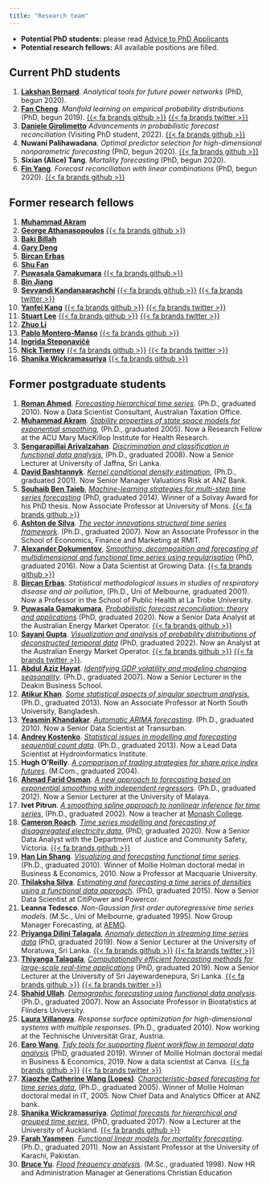 ```yaml
---
title: "Research team"
---
```


  * **Potential PhD students:** please read [Advice to PhD Applicants](/hyndsight/phdapplicants/)
  * **Potential research fellows:** All available positions are filled.

## Current PhD students

  1. **[Lakshan Bernard](https://acems.org.au/our-people/lakshan-bernard)**. *Analytical tools for future power networks* (PhD, begun 2020).
  1. **[Fan Cheng](https://fancheng.me/)**. *Manifold learning on empirical probability distributions* (PhD, begun 2019). [{{< fa brands github >}}](https://github.com/ffancheng) [{{< fa brands twitter >}}](https://twitter.com/fanchengfc)
  1. [**Daniele Girolimetto**](https://danigiro.github.io) *Advancements in probabilistic forecast reconciliation* (Visiting PhD student, 2022). [{{< fa brands github >}}](https://github.com/daniGiro)
  1. **Nuwani Palihawadana**. *Optimal predictor selection for high-dimensional nonparametric forecasting* (PhD, begun 2020).  [{{< fa brands github >}}](https://github.com/nuwani-palihawadana)
  1. **Sixian (Alice) Tang**. *Mortality forecasting* (PhD, begun 2020).
  1. **[Fin Yang](https://yangzhuoranyang.com/)**. *Forecast reconciliation with linear combinations* (PhD, begun 2020). [{{< fa brands github >}}](https://github.com/finyang/)

## Former research fellows

  1. **[Muhammad Akram](https://www.acu.edu.au/research-and-enterprise/our-research-institutes/mary-mackillop-institute-for-health-research/our-people/muhammad-akram)**
  1. **[George Athanasopoulos](https://research.monash.edu/en/persons/george-athanasopoulos)** [{{< fa brands github >}}](https://github.com/georgeAthana)
  1. **[Baki Billah](https://research.monash.edu/en/persons/md-billah)**
  1. **[Gary Deng](https://www.linkedin.com/in/gary-minfeng-deng)**
  1. **[Bircan Erbas](https://scholars.latrobe.edu.au/display/berbas)**
  1. **[Shu Fan](http://users.monash.edu.au/~shufan/)**
  1. **[Puwasala Gamakumara](https://puwasala.netlify.app/)** [{{< fa brands github >}}](https://github.com/PuwasalaG)
  1. **[Bin Jiang](https://www.linkedin.com/in/bin-jiang-44918b28/)**
  1. **[Sevvandi Kandanaarachchi](https://sevvandi.netlify.com/)** [{{< fa brands github >}}](https://github.com/sevvandi) [{{< fa brands twitter >}}](https://twitter.com/sevvandik)
  1. **[Yanfei Kang](http://yanfei.site)** [{{< fa brands github >}}](https://github.com/ykang) [{{< fa brands twitter >}}](https://twitter.com/yanfeikang)
  1. **[Stuart Lee](https://stuartlee.org/)** [{{< fa brands github >}}](https://github.com/sa-lee/) [{{< fa brands twitter >}}](https://twitter.com/_StuartLee)
  1. **[Zhuo Li](https://sites.google.com/view/zhuo-li/home)**
  1. **[Pablo Montero-Manso](https://www.sydney.edu.au/business/about/our-people/academic-staff/pablo-monteromanso.html)** [{{< fa brands github >}}](https://github.com/pmontman)
  1. **[Ingrida Steponavičė](http://users.monash.edu/~ingridas/)**
  1. **[Nick Tierney](https://www.njtierney.com/)** [{{< fa brands github >}}](https://github.com/njtierney) [{{< fa brands twitter >}}](https://twitter.com/nj_tierney)
  1. **[Shanika Wickramasuriya](https://unidirectory.auckland.ac.nz/people/profile/s-wickramasuriya)** [{{< fa brands github >}}](https://github.com/ShanikaLW)

## Former postgraduate students

  1. **[Roman Ahmed](https://www.linkedin.com/in/romanahmed)**. [*Forecasting hierarchical time series*](https://bridges.monash.edu/articles/thesis/Forecasting_hierarchical_time_series/14956233). (Ph.D., graduated 2010). Now a Data Scientist Consultant, Australian Taxation Office.
  1. **[Muhammad Akram](https://www.acu.edu.au/research-and-enterprise/our-research-institutes/mary-mackillop-institute-for-health-research/our-people/muhammad-akram)**. [*Stability properties of state space models for exponential smoothing*](https://bridges.monash.edu/articles/thesis/Stability_properties_of_state_space_models_for_exponential_smoothing/14873391), (Ph.D., graduated 2005). Now a Research Fellow at the ACU Mary MacKillop Institute for Health Research.
  1. **[Sengarapillai Arivalzahan](https://scholar.google.com/citations?user=jOoVou0AAAAJ)**. [*Discrimination and classification in functional data analysis*](https://bridges.monash.edu/articles/thesis/Discrimination_and_classification_in_functional_data_analysis/14971401), (Ph.D., graduated 2008). Now a Senior Lecturer at University of Jaffna, Sri Lanka.
  1. **[David Bashtannyk](https://www.linkedin.com/in/david-bashtannyk-53b30796)**. [*Kernel conditional density estimation*](https://bridges.monash.edu/articles/thesis/Kernel_conditional_density_estimation/14873652), (Ph.D., graduated 2001). Now Senior Manager  Valuations Risk at ANZ Bank.
  1. **[Souhaib Ben Taieb](http://souhaib-bentaieb.com/)**, *[Machine-learning strategies for multi-step time series forecasting](https://souhaib-bentaieb.com/papers/2014_phd.pdf)* (PhD, graduated 2014). Winner of a Solvay Award for his PhD thesis. Now Associate Professor at University of Mons. [{{< fa brands github >}}](https://github.com/bsouhaib/)
  1. **[Ashton de Silva](http://www.rmit.edu.au/contact/staff-contacts/academic-staff/d/de-silva-dr-ashton)**. [*The vector innovations structural time series framework*](https://bridges.monash.edu/articles/thesis/The_vector_innovations_structural_time_series_framework/14874258). (Ph.D., graduated 2007). Now an Associate Professor in the School of Economics, Finance and Marketing at RMIT.
  1. **[Alexander Dokumentov](https://www.linkedin.com/in/dokumentov/)**, *[Smoothing, decomposition and forecasting of multidimensional and functional time series using regularisation](https://bridges.monash.edu/articles/thesis/Smoothing_decomposition_and_forecasting_of_multidimensional_and_functional_time_series_using_regularisation/4713580)* (PhD, graduated 2016). Now a Data Scientist at Growing Data. [{{< fa brands github >}}](https://github.com/dokal01/)
  1. **[Bircan Erbas](https://scholars.latrobe.edu.au/display/berbas)**. *Statistical methodological issues in studies of respiratory disease and air pollution*, (Ph.D., Uni of Melbourne, graduated 2001). Now a Professor in the School of Public Health at La Trobe University.
  1. **[Puwasala Gamakumara](https://puwasala.netlify.app/)**, [*Probabilistic forecast reconciliation: theory and applications*](https://bridges.monash.edu/articles/thesis/Probabilistic_Forecast_Reconciliation_Theory_and_Applications/11869533) (PhD, graduated 2020).  Now a Senior Data Analyst at the Australian Energy Market Operator. [{{< fa brands github >}}](https://github.com/PuwasalaG)
  1. **[Sayani Gupta](https://sayani.netlify.com/)**. [*Visualization and analysis of probability distributions of deconstructed temporal data*](https://bridges.monash.edu/articles/thesis/Visualization_and_analysis_of_probability_distributions_of_large_temporal_data/19304453) (PhD, graduated 2022). Now an Analyst at the Australian Energy Market Operator. [{{< fa brands github >}}](https://github.com/Sayani07) [{{< fa brands twitter >}}](https://twitter.com/SayaniGupta07).
  1. **[Abdul Aziz Hayat](http://www.deakin.edu.au/about-deakin/people/abdul-hayat-muhammad)**. *[Identifying GDP volatility and modeling changing seasonality](https://bridges.monash.edu/articles/thesis/Identifying_GDP_volatility_and_modeling_changing_seasonality/14835549)*. (Ph.D., graduated 2007). Now a Senior Lecturer in the Deakin Business School.
  1. **[Atikur Khan](https://atikurkhan.net/)**. [*Some statistical aspects of singular spectrum analysis.*](https://bridges.monash.edu/articles/thesis/Some_statistical_aspects_of_singular_spectrum_analysis/4704922) (Ph.D., graduated 2013). Now an Associate Professor at North South University, Bangladesh.
  1. **[Yeasmin Khandakar](https://www.linkedin.com/in/yeasminkhandakar/)**. *[Automatic ARIMA forecasting](https://bridges.monash.edu/articles/thesis/Automatic_ARIMA_forecasting/14928636)*. (Ph.D., graduated 2010). Now a Senior Data Scientist at Transurban.
  1. **[Andrey Kostenko](https://www.linkedin.com/in/akoste01/)**. [*Statistical issues in modelling and forecasting sequential count data*](https://bridges.monash.edu/articles/thesis/Statistical_issues_in_modelling_and_forecasting_sequential_count_data/4628290). (Ph.D., graduated 2013). Now a Lead Data Scientist at Hydroinformatics Institute.
  1. **Hugh O'Reilly**. *[A comparison of trading strategies for share price index futures](https://bridges.monash.edu/articles/thesis/A_comparison_of_trading_strategies_for_share_price_index_futures/19548238)*. (M.Com., graduated 2004).
  1. **[Ahmad Farid Osman](https://umexpert.um.edu.my/faridosman)**. *[A new approach to forecasting based on exponential smoothing with independent regressors](https://bridges.monash.edu/articles/thesis/A_new_approach_to_forecasting_based_on_exponential_smoothing_with_independent_regressors/4649045)*. (Ph.D., graduated 2012). Now a Senior Lecturer at the University of Malaya.
  1. **Ivet Pitrun**. *[A smoothing spline approach to nonlinear inference for time series](https://bridges.monash.edu/articles/thesis/A_smoothing_spline_approach_to_nonlinear_inference_for_time_series/5466688)*, (Ph.D., graduated 2002). Now a teacher at [Monash College](http://www.monash.edu/monashcollege).
  1. **[Cameron Roach](https://www.linkedin.com/in/cameron-roach-00873b69/)**. *[Time series modelling and forecasting of disaggregated electricity data](https://bridges.monash.edu/articles/thesis/Time_series_modelling_and_forecasting_of_disaggregated_electricity_data/12671585)*, (PhD, graduated 2020). Now a Senior Data Analyst with the Department of Justice and Community Safety, Victoria. [{{< fa brands github >}}](https://github.com/camroach87/)
  1. **[Han Lin Shang](https://researchers.mq.edu.au/en/persons/hanlin-shang)**. *[Visualizing and forecasting functional time series](https://bridges.monash.edu/articles/thesis/Visualizing_and_forecasting_functional_time_series/4546333)*. (Ph.D., graduated 2010). Winner of Mollie Holman doctoral medal in Business &amp; Economics, 2010. Now a Professor at Macquarie University.
  1. **[Thilaksha Silva](https://www.linkedin.com/in/thilakshasilva/)**. *[Estimating and forecasting a time series of densities using a functional data approach](https://bridges.monash.edu/articles/thesis/Estimating_and_forecasting_a_time_series_of_densities_using_a_functional_data_approach/4679500)*. (PhD, graduated 2015). Now a Senior Data Scientist at CitiPower and Powercor.
  1. **Leanna Tedesco**. *Non-Gaussian first order autoregressive time series models*. (M.Sc., Uni of Melbourne, graduated 1995). Now Group Manager Forecasting, at [AEMO](https://aemo.com.au/en/about/careers/employee-stories/employee-in-the-spotlight-with-leanna-tedesco).
  1. **[Priyanga Dilini Talagala](http://prital.netlify.com/)**, [*Anomaly detection in streaming time series data*](https://bridges.monash.edu/articles/thesis/Anomaly_Detection_in_Streaming_Time_Series_Data/11302250) (PhD, graduated 2019). Now a Senior Lecturer at the University of Moratuwa, Sri Lanka. [{{< fa brands github >}}](https://github.com/pridiltal) [{{< fa brands twitter >}}](https://twitter.com/pridiltal)
  1. **[Thiyanga Talagala](https://thiyanga.netlify.com/)**, [*Computationally efficient forecasting methods for large-scale real-time applications*](https://bridges.monash.edu/articles/thesis/Computationally_Efficient_Forecasting_Methods_for_Large-Scale_Real-Time_Applications/10310507) (PhD, graduated 2019). Now a Senior Lecturer at the University of Sri Jayewardenepura, Sri Lanka. [{{< fa brands github >}}](https://github.com/thiyangt) [{{< fa brands twitter >}}](https://twitter.com/thiyangt)
  1. **[Shahid Ullah](https://www.flinders.edu.au/people/shahid.ullah)**. *[Demographic forecasting using functional data analysis](https://bridges.monash.edu/articles/thesis/Demographic_forecasting_using_functional_data_analysis/14876214)*. (Ph.D., graduated 2007). Now an Associate Professor in Biostatistics at Flinders University.
  1. **[Laura Villanova](https://scholar.google.com.au/citations?user=OeZdcD0AAAAJ)**. *Response surface optimization for high-dimensional systems with multiple responses*. (Ph.D., graduated 2010). Now working at the Technische Universität Graz, Austria.
  1. **[Earo Wang](http://earo.me)**, [*Tidy tools for supporting fluent workflow in temporal data analysis*](https://bridges.monash.edu/articles/thesis/Tidy_tools_for_supporting_fluent_workflow_in_temporal_data_analysis/11302226) (PhD, graduated 2019). Winner of Mollie Holman doctoral medal in Business &amp; Economics, 2019. Now a data scientist at Canva. [{{< fa brands github >}}](https://github.com/earowang) [{{< fa brands twitter >}}](https://twitter.com/earowang)
  1. **[Xiaozhe Catherine Wang (Lopes)](https://www.linkedin.com/in/catherine-lopes/)**. *[Characteristic-based forecasting for time series data](https://bridges.monash.edu/articles/thesis/Characteristic-based_forecasting_for_time_series_data/14973339)*, (Ph.D., graduated 2005). Winner of Mollie Holman doctoral medal in IT, 2005. Now Chief Data and Analytics Officer at ANZ bank.
  1. **[Shanika Wickramasuriya](https://unidirectory.auckland.ac.nz/people/profile/s-wickramasuriya)**. [*Optimal forecasts for hierarchical and grouped time series*](https://bridges.monash.edu/articles/thesis/Optimal_forecasts_for_hierarchical_and_grouped_time_series/5032136), (PhD, graduated 2017). Now a Lecturer at the University of Auckland. [{{< fa brands github >}}](https://github.com/ShanikaLW)
  1. **[Farah Yasmeen](https://www.researchgate.net/profile/Farah_Yasmeen)**. *[Functional linear models for mortality forecasting](https://bridges.monash.edu/articles/thesis/Functional_linear_models_for_mortality_forecasting/5044465)*. (Ph.D., graduated 2011). Now an Assistant Professor at the University of Karachi, Pakistan.
  1. **[Bruce Yu](https://www.linkedin.com/in/bruce-yu-198a3a10)**. *[Flood frequency analysis](https://bridges.monash.edu/articles/thesis/Flood_frequency_analysis/19574389)*. (M.Sc., graduated 1998). Now HR and Administration Manager at Generations Christian Education
